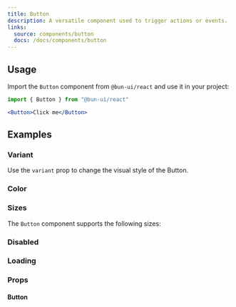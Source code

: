 ```yaml
---
title: Button
description: A versatile component used to trigger actions or events.
links:
  source: components/button
  docs: /docs/components/button
---
```


<ComponentPreview name="button-basic" />

## Usage

Import the `Button` component from `@bun-ui/react` and use it in your project:

```jsx
import { Button } from "@bun-ui/react"
```

```jsx
<Button>Click me</Button>
```

## Examples

### Variant

Use the `variant` prop to change the visual style of the Button.

<ComponentPreview name="button-variants" />

### Color

<ComponentPreview name="button-colors" />

### Sizes

The `Button` component supports the following sizes:

<ComponentPreview name="button-sizes" />

### Disabled

<ComponentPreview name="button-disabled" />

### Loading

<ComponentPreview name="button-spinner" />

### Props

#### Button

<APITable interfaceName="ButtonProps" />
